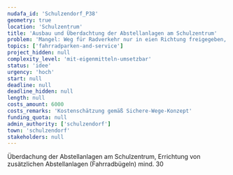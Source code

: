 ```yaml
---
nudafa_id: 'Schulzendorf_P38'
geometry: true
location: 'Schulzentrum'
title: 'Ausbau und Überdachtung der Abstellanlagen am Schulzentrum'
problem: 'Mangel: Weg für Radverkehr nur in eien Richtung freigegeben, Alternative nicht vorhanden'
topics: ['fahrradparken-and-service']
project_hidden: null
complexity_level: 'mit-eigenmitteln-umsetzbar'
status: 'idee'
urgency: 'hoch'
start: null
deadline: null
deadline_hidden: null
length: null
costs_amount: 6000
costs_remarks: 'Kostenschätzung gemäß Sichere-Wege-Konzept'
funding_quota: null
admin_authority: ['schulzendorf']
town: 'schulzendorf'
stakeholders: null
---
```


Überdachung der Abstellanlagen am Schulzentrum, Errichtung von zusätzlichen Abstellanlagen (Fahrradbügeln) mind. 30
